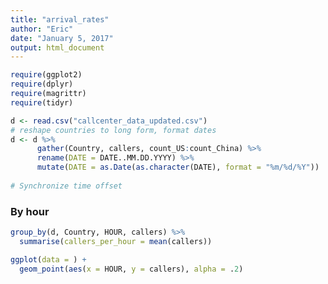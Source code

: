 ```yaml
---
title: "arrival_rates"
author: "Eric"
date: "January 5, 2017"
output: html_document
---
```

```r
require(ggplot2)
require(dplyr)
require(magrittr)
require(tidyr)

d <- read.csv("callcenter_data_updated.csv")
# reshape countries to long form, format dates
d <- d %>% 
      gather(Country, callers, count_US:count_China) %>% 
      rename(DATE = DATE..MM.DD.YYYY) %>% 
      mutate(DATE = as.Date(as.character(DATE), format = "%m/%d/%Y"))
  
# Synchronize time offset

```

### By hour
```r
group_by(d, Country, HOUR, callers) %>% 
  summarise(callers_per_hour = mean(callers))

ggplot(data = ) + 
  geom_point(aes(x = HOUR, y = callers), alpha = .2)
```

